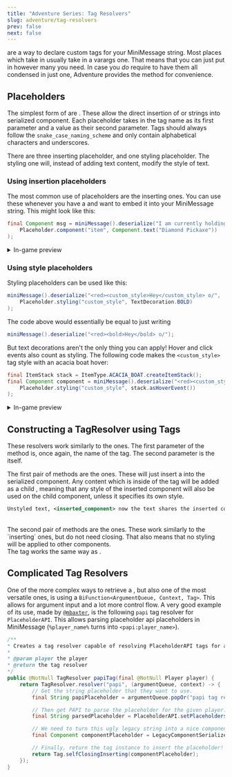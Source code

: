 ```yaml
---
title: "Adventure Series: Tag Resolvers"
slug: adventure/tag-resolvers
prev: false
next: false
---
```




<JavaDocs id="TagResolver" name="TagResolvers" /> are a way to declare custom
tags for your MiniMessage string. Most places which take in
<JavaDocs id="TagResolver" name="TagResolvers" /> usually take in a varargs one.
That means that you can just put in however many you need. In case you *do*
require to have them all condensed in just one, Adventure provides the <JavaDocs
  id="TagResolver"
  method="resolver(net.kyori.adventure.text.minimessage.tag.resolver.TagResolver...)"
  name="TagResolver.resolver(TagResolver...)"
/> method for convenience.

## Placeholders

The simplest form of <JavaDocs id="TagResolver" name="TagResolvers"/> are <JavaDocs id="Placeholder" name="Placeholders"/>. These allow the direct insertion of
<JavaDocs id="Component" name="Components"/> or strings into serialized component. Each placeholder takes in the tag name as its first parameter and a value
as their second parameter. Tags should always follow the `snake_case_naming_scheme` and only contain alphabetical characters and underscores.

There are three inserting placeholder, and one styling placeholder. The styling one will, instead of adding text content, modify the style of text.

### Using insertion placeholders

The most common use of placeholders are the inserting ones. You can use these whenever you have a <JavaDocs id="Component"/> and want to embed it into your MiniMessage string.
This might look like this:

```java showLineNumbers=false {2}
final Component msg = miniMessage().deserialize("I am currently holding a <aqua><item></aqua>!",
    Placeholder.component("item", Component.text("Diamond Pickaxe"))
);
```

<details>
  <summary>In-game preview</summary>
  <img src={InsertingPlaceholder.src} />
</details>

### Using style placeholders

Styling placeholders can be used like this:

```java showLineNumbers=false
miniMessage().deserialize("<red><custom_style>Hey</custom_style> o/",
    Placeholder.styling("custom_style", TextDecoration.BOLD)
);
```

The code above would essentially be equal to just writing

```java showLineNumbers=false
miniMessage().deserialize("<red><bold>Hey</bold> o/");
```

But text decorations aren't the only thing you can apply! Hover and click events also count as styling. The following code makes the `<custom_style>` tag style with an acacia boat hover:

```java showLineNumbers=false
final ItemStack stack = ItemType.ACACIA_BOAT.createItemStack();
final Component component = miniMessage().deserialize("<red><custom_style>Hey o/",
    Placeholder.styling("custom_style", stack.asHoverEvent())
);
```

<details>
  <summary>In-game preview</summary>
  <img src={HoverStyle.src} />
</details>

## Constructing a TagResolver using Tags

These resolvers work similarly to the <JavaDocs id="Placeholder"/> ones. The first parameter of the <JavaDocs id="TagResolver"
method="resolver(java.lang.String,net.kyori.adventure.text.minimessage.tag.Tag)" name="resolver(String, Tag)"/>
method is, once again, the name of the tag. The second parameter is the <JavaDocs id="Tag"/> itself.

The first pair of methods are the <JavaDocs id="Tag" method="inserting(net.kyori.adventure.text.Component)" name="inserting"/> ones. These will just insert a <JavaDocs id="Component"/>
into the serialized component. Any content which is inside of the tag will be added as a child <JavaDocs id="Component"/>, meaning that any style of the inserted component
will also be used on the child component, unless it specifies its own style.

```xml showLineNumbers=false
Unstyled text, <inserted_component> now the text shares the inserted component's style</inserted_component> and now it doesn't.
```

<br/>
The second pair of methods are the <JavaDocs id="Tag" method="selfClosingInserting(net.kyori.adventure.text.Component)" name="selfClosingInserting"/> ones.
These work similarly to the `inserting` ones, but do not need closing. That also means that no styling will be applied to other components.

<br/>
The <JavaDocs id="Tag" method="styling(net.kyori.adventure.text.format.StyleBuilderApplicable...)" name="styling"/> tag works the same way as <JavaDocs
  id="Placeholder"
  method="styling(java.lang.String,net.kyori.adventure.text.format.StyleBuilderApplicable...)"
  name="Placeholder.styling(...)"
/>.

## Complicated Tag Resolvers

One of the more complex ways to retrieve a <JavaDocs id="TagResolver"/>, but also one of the most versatile ones, is using a `BiFunction<ArgumentQueue, Context, Tag>`. This allows for
argument input and a lot more control flow. A very good example of its use, made by [`@mbaxter`](https://github.com/mbax), is the following `papi` tag resolver for `PlaceholderAPI`.
This allows parsing placeholder api placeholders in MiniMessage (`%player_name%` turns into `<papi:player_name>`).

```java
/**
* Creates a tag resolver capable of resolving PlaceholderAPI tags for a given player.
*
* @param player the player
* @return the tag resolver
*/
public @NotNull TagResolver papiTag(final @NotNull Player player) {
    return TagResolver.resolver("papi", (argumentQueue, context) -> {
        // Get the string placeholder that they want to use.
        final String papiPlaceholder = argumentQueue.popOr("papi tag requires an argument").value();

        // Then get PAPI to parse the placeholder for the given player.
        final String parsedPlaceholder = PlaceholderAPI.setPlaceholders(player, '%' + papiPlaceholder + '%');

        // We need to turn this ugly legacy string into a nice component.
        final Component componentPlaceholder = LegacyComponentSerializer.legacySection().deserialize(parsedPlaceholder);

        // Finally, return the tag instance to insert the placeholder!
        return Tag.selfClosingInserting(componentPlaceholder);
    });
}
```
